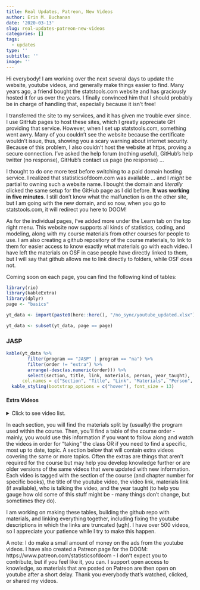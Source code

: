 ```yaml
---
title: Real Updates, Patreon, New Videos
author: Erin M. Buchanan
date: '2020-03-13'
slug: real-updates-patreon-new-videos
categories: []
tags:
  - updates
type: ''
subtitle: ''
image: ''
---
```


Hi everybody! I am working over the next several days to update the website, youtube videos, and generally make things easier to find. Many years ago, a friend bought the statstools.com website and has graciously hosted it for us over the years. I finally convinced him that I should probably be in charge of handling that, especially because it isn't free! 

I transferred the site to my services, and it has given me trouble ever since. I use GitHub pages to host these sites, which I greatly appreciate GH providing that service. However, when I set up statstools.com, something went awry. Many of you couldn't see the website because the certificate wouldn't issue, thus, showing you a scary warning about internet security. Because of this problem, I also couldn't host the website at https, proving a secure connection. I've asked the help forum (nothing useful), GitHub's help twitter (no response), GitHub's contact us page (no response) ... 

I thought to do one more test before switching to a paid domain hosting service. I realized that statisticsofdoom.com was available ... and I *might* be partial to owning such a website name. I bought the domain and *literally* clicked the same setup for the GitHub page as I did before. **It was working in five minutes**. I still don't know what the malfunction is on the other site, but I am going with the new domain, and so now, when you go to statstools.com, it will redirect you here to DOOM!

As for the individual pages, I've added more under the Learn tab on the top right menu. This website now supports all kinds of statistics, coding, and modeling, along with my course materials from other courses for people to use. I am also creating a github repository of the course materials, to link to them for easier access to know exactly what materials go with each video. I have left the materials on OSF in case people have directly linked to them, but I will say that github allows me to link directly to folders, while OSF does not.

Coming soon on each page, you can find the following kind of tables:

```r
library(rio)
library(kableExtra)
library(dplyr)
page <- "basics"

yt_data <- import(paste0(here::here(), "/no_sync/youtube_updated.xlsx"))

yt_data <- subset(yt_data, page == page)
```

### JASP

```r
kable(yt_data %>% 
        filter(program == "JASP" | program == "na") %>% 
        filter(order != "extra") %>% 
        arrange(-desc(as.numeric(order))) %>%
        select(section, title, link, materials, person, year_taught),
      col.names = c("Section", "Title", "Link", "Materials", "Person", "Year Taught")) %>% 
  kable_styling(bootstrap_options = c("hover"), font_size = 13)
```

#### Extra Videos

<details>

  <summary>
  Click to see video list.
  </summary>

```r
kable(yt_data %>% 
        filter(program == "JASP" | program == "na") %>% 
        filter(order == "extra") %>% 
        arrange(desc(section)) %>% 
        select(section, title, link, materials, person, year_taught),
      col.names = c("Section", "Title", "Link", "Materials", "Person", "Year Taught")) %>% 
  kable_styling(bootstrap_options = c("hover"), font_size = 13)
```

</details>

In each section, you will find the materials split by (usually) the program used within the course. Then, you'll find a table of the course order - mainly, you would use this information if you want to follow along and watch the videos in order for "taking" the class OR if you need to find a specific, most up to date, topic. A section below that will contain extra videos covering the same or more topics. Often the extras are things that aren't required for the course but may help you develop knowledge further or are older versions of the same videos that were updated with new information. Each video is tagged with the section of the course (and chapter number for specific books), the title of the youtube video, the video link, materials link (if avaliable), who is talking the video, and the year taught (to help you gauge how old some of this stuff might be - many things don't change, but sometimes they do). 

I am working on making these tables, building the github repo with materials, and linking everything together, including fixing the youtube descriptions in which the links are truncated (ugh). I have over 500 videos, so I appreciate your patience while I try to make this happen. 

A note: I do make a small amount of money on the ads from the youtube videos. I have also created a Patreon page for the DOOM: https://www.patreon.com/statisticsofdoom - I don't expect you to contribute, but if you feel like it, you can. I support open access to knowledge, so materials that are posted on Patreon are then open on youtube after a short delay. Thank you everybody that's watched, clicked, or shared my videos. 

